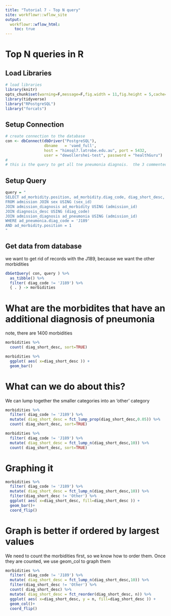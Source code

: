```yaml
---
title: "Tutorial 7 - Top N query"
site: workflowr::wflow_site
output:
  workflowr::wflow_html:
    toc: true
---
```



# Top N queries in R


## Load Libraries


```r

# load libraries
library(knitr)
opts_chunk$set(warning=F,message=F,fig.width = 11,fig.height = 5,cache=F, echo=T)
library(tidyverse)
library("RPostgreSQL")
library("forcats")

```
## Setup Connection

```r

# create connection to the database
con <- dbConnect(dbDriver("PostgreSQL"),
				 dbname   = 'vaed_full',
				 host = "himsql7.latrobe.edu.au", port = 5432,
				 user = "dewollershei-test", password = "healthGuru")
#
# this is the query to get all tne pneumonia diagnois.  the 3 commented lines would also finn the principal procedure
```

## Setup Query
```r
query = "
SELECT ad_morbidity.position, ad_morbidity.diag_code, diag_short_desc, admission_id, age_years, los
FROM admission JOIN sex USING (sex_id)
JOIN admission_diagnosis ad_morbidity USING (admission_id)
JOIN diagnosis_desc USING (diag_code)
JOIN admission_diagnosis ad_pneumonia USING (admission_id)
WHERE ad_pneumonia.diag_code = 'J189'
AND ad_morbidity.position = 1
"

```

## Get data from database

we want to get rid of records with the J189, because we want the other morbidities

```r

dbGetQuery( con, query ) %>%
  as_tibble() %>%
  filter( diag_code != 'J189') %>%
  { . } -> morbidities

```

# What are the morbidites that have an additional diagnosis of pneumonia

note, there are 1400 morbidities

```r

morbidities %>%
  count( diag_short_desc, sort=TRUE)

morbidities %>%
  ggplot( aes( x=diag_short_desc )) +
  geom_bar()

```



# What can we do about this?

We can lump together the smaller categories into an 'other' category

```r

morbidities %>%
  filter( diag_code != 'J189') %>%
  mutate( diag_short_desc = fct_lump_prop(diag_short_desc,0.05)) %>%
  count( diag_short_desc, sort=TRUE)

morbidities %>%
  filter( diag_code != 'J189') %>%
  mutate( diag_short_desc = fct_lump_n(diag_short_desc,10)) %>%
  count( diag_short_desc, sort=TRUE)
```

#  Graphing it

```r

morbidities %>%
  filter( diag_code != 'J189') %>%
  mutate( diag_short_desc = fct_lump_n(diag_short_desc,10)) %>%
  filter(diag_short_desc != 'Other') %>%
  ggplot( aes( x=diag_short_desc, fill=diag_short_desc )) +
  geom_bar()+
  coord_flip()

```

# Graph is better if ordered by largest values

We need to count the morbidities first, so we know how to order them.  Once they are counted, we use geom_col to graph them

```r

morbidities %>%
  filter( diag_code != 'J189') %>%
  mutate( diag_short_desc = fct_lump_n(diag_short_desc,10)) %>%
  filter(diag_short_desc != 'Other') %>%
  count( diag_short_desc) %>%
  mutate( diag_short_desc = fct_reorder(diag_short_desc, n)) %>%
  ggplot( aes( x=diag_short_desc, y = n, fill=diag_short_desc )) +
  geom_col()+
  coord_flip()



```



